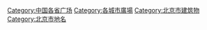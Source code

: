 {{Commonscat|Squares in Beijing}}
[[Category:中国各省广场|Category:中国各省广场]]
[[Category:各城市廣場|Category:各城市廣場]]
[[Category:北京市建筑物|Category:北京市建筑物]]
[[Category:北京市地名|Category:北京市地名]]